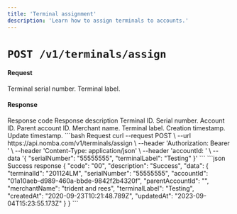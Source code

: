 ```yaml
---
title: 'Terminal assignment'
description: 'Learn how to assign terminals to accounts.'
---
```


<CardGroup cols={2}>
  <Card
    title="Assign terminals to the parent account"
    icon="paperclip"
    href="/nomba-api-reference/terminals/assign-a-terminal-to-the-parent-account"
  >
  </Card>
  <Card
    title="Assign terminals to sub accounts"
    icon="paperclip"
    href="/nomba-api-reference/terminals/assign-a-terminal-to-an-account"
  >
  </Card>
</CardGroup>

# `POST /v1/terminals/assign`

#### Request

<ParamField body="serialNumber" type="string" required>
  Terminal serial number.
</ParamField>

<ParamField body="terminalLabel" type="string">
  Terminal label.
</ParamField>

#### Response

<ResponseField name="code" type="string" required>
  Response code
</ResponseField>

<ResponseField name="description" type="string" required>
  Response description
</ResponseField>

<ResponseField name="data" type="object">
  <Expandable title="object"  defaultOpen="true">
    <ResponseField name="terminalId" type="string" required>
      Terminal ID.
    </ResponseField>
    <ResponseField name="serialNumber" type="string" required>
      Serial number.
    </ResponseField>
    <ResponseField name="accountId" type="string" required>
      Account ID.
    </ResponseField>
    <ResponseField name="parentAccountId" type="string" required>
      Parent account ID.
    </ResponseField>
    <ResponseField name="merchantName" type="string" required>
      Merchant name.
    </ResponseField>
    <ResponseField name="terminalLabel" type="string" required>
      Terminal label.
    </ResponseField>
    <ResponseField name="createdAt" type="string" required>
      Creation timestamp.
    </ResponseField>
    <ResponseField name="updatedAt" type="string" required>
      Update timestamp.
    </ResponseField>
    
  </Expandable>
</ResponseField>

<RequestExample>
```bash Request
curl --request POST \
  --url https://api.nomba.com/v1/terminals/assign \
  --header 'Authorization: Bearer <token>' \
  --header 'Content-Type: application/json' \
  --header 'accountId: <accountid>' \
  --data '{
  "serialNumber": "55555555",
  "terminalLabel": "Testing"
}'
```
</RequestExample>

<ResponseExample>
```json Success response
{
  "code": "00",
  "description": "Success",
  "data": {
    "terminalId": "201124LM",
    "serialNumber": "55555555",
    "accountId": "01a10aeb-d989-460a-bbde-9842f2b4320f",
    "parentAccountId": "<string>",
    "merchantName": "trident and rees",
    "terminalLabel": "Testing",
    "createdAt": "2020-09-23T10:21:48.789Z",
    "updatedAt": "2023-09-04T15:23:55.173Z"
  }
}
```
</ResponseExample>